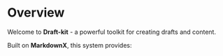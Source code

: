 
# Overview

Welcome to **Draft-kit** - a powerful toolkit for creating drafts and content.

Built on **MarkdownX**, this system provides:

<Features/>
